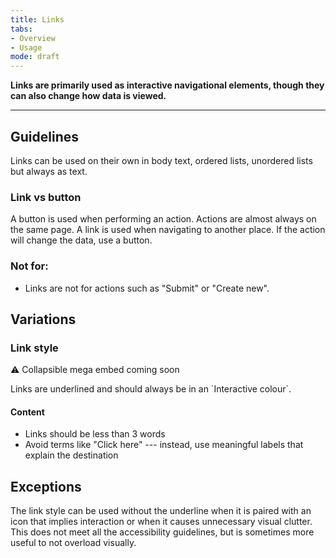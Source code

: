 ```yaml
---
title: Links
tabs: 
- Overview
- Usage
mode: draft
---
```



**Links are primarily used as interactive navigational elements, though they can also change how data is viewed.**
<!--One to two sentences as an introduction to the component-->

***

## Guidelines
<!--List how to use it, sizes, widths, grid interactions, color allowances -->

Links can be used on their own in body text, ordered lists, unordered lists but always as text. 


### Link vs button

A button is used when performing an action. Actions are almost always on the same page. A link is used when navigating to another place. If the action will change the data, use a button. 


### Not for: 
<!--Bullet point list if needed -->

* Links are not for actions such as "Submit" or "Create new".


## Variations 


### Link style
<!--One ### heading per frame in Figma, explaning each componnet in that frame. One 'content' section per variation if needed -->

:warning: Collapsible mega embed coming soon

Links are underlined and should always be in an ´Interactive colour`.


#### Content

* Links should be less than 3 words 
* Avoid terms like "Click here" --- instead, use meaningful labels that explain the destination


## Exceptions

The link style can be used without the underline when it is paired with an icon that implies interaction or when it causes unnecessary visual clutter. This does not meet all the accessibility guidelines, but is sometimes more useful to not overload visually.
